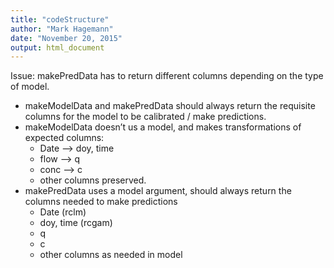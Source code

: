 ---
title: "codeStructure"
author: "Mark Hagemann"
date: "November 20, 2015"
output: html_document
---

Issue: makePredData has to return different columns depending on the type of model. 

- makeModelData and makePredData should always return the requisite columns for the model to be calibrated / make predictions.
- makeModelData doesn't us a model, and makes transformations of expected columns:
    - Date --> doy, time
    - flow --> q
    - conc --> c
    - other columns preserved.
- makePredData uses a model argument, should always return the columns needed to make predictions
    - Date (rclm)
    - doy, time (rcgam)
    - q
    - c
    - other columns as needed in model
